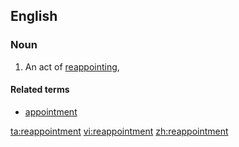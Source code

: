 ==English==
===Noun===
{{en-noun}}

# An act of [[reappoint]]ing, 

====Related terms====
*[[appointment]]

[[ta:reappointment]]
[[vi:reappointment]]
[[zh:reappointment]]